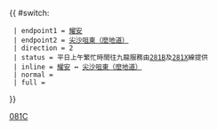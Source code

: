 {{ #switch: {{{format|}}}
  | endpoint1 = [[耀安巴士總站|耀安]]
  | endpoint2 = [[尖沙咀東（麼地道）巴士總站‎|尖沙咀東（麼地道）]]
  | direction = 2
  | status = 平日上午繁忙時間往九龍服務由[[九龍巴士281B線|281B]]及[[九龍巴士281X線|281X]]線提供
  | inline = [[耀安巴士總站|耀安]] ↔ [[尖沙咀東（麼地道）巴士總站‎|尖沙咀東（麼地道）]]
  | normal =
  | full =
}}<noinclude>[[Category:九龍巴士路線模板|081C]]</noinclude>